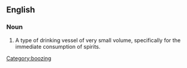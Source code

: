 ==English==
===Noun===
#A type of drinking vessel of very small volume, specifically for the immediate consumption of spirits.
[[Category:boozing]]